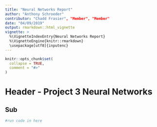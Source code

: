 ```yaml
---
title: "Neural Networks Report"
author: "Anthony Schroeder"
contributor: "Chadd Frasier", "Member", "Member"
date: "04/09/2019"
output: rmarkdown::html_vignette
vignette: >
  %\VignetteIndexEntry{Neural Networks Report}
  %\VignetteEngine{knitr::rmarkdown}
  \usepackage[utf8]{inputenc}
---
```

```r
knitr::opts_chunk$set(
  collapse = TRUE,
  comment = "#>"
)
```
# Header - Project 3 Neural Networks
## Sub 
```r
#run code in here 
```
